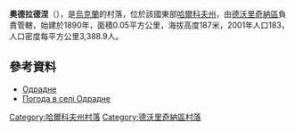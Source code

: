 {{coord|50|3|43|N|37|43|27|E|scale:100000_region:UA|display=title}}

'''奧德拉德涅'''（{{lang-uk|Одрадне}}），是[[烏克蘭|烏克蘭]]的村落，位於該國東部[[哈爾科夫州|哈爾科夫州]]，由[[德沃里奇納區|德沃里奇納區]]負責管轄，始建於1890年，面積0.05平方公里，海拔高度187米，2001年人口183，人口密度每平方公里3,388.9人。

==參考資料==
* [http://w1.c1.rada.gov.ua/pls/z7502/A005?rdat1=09.01.2009&rf7571=32870 Одрадне]{{dead link|date=2017年12月 |bot=InternetArchiveBot |fix-attempted=yes }}
* [http://weather.in.ua/ua/har'kovskaja/18502 Погода в селі Одрадне]{{Wayback|url=http://weather.in.ua/ua/har%27kovskaja/18502 |date=20201126092317 }}

{{DEFAULTSORT:Одрадне}}
[[Category:哈爾科夫州村落|Category:哈爾科夫州村落]]
[[Category:德沃里奇納區村落|Category:德沃里奇納區村落]]


{{Kharkiv-geo-stub}}